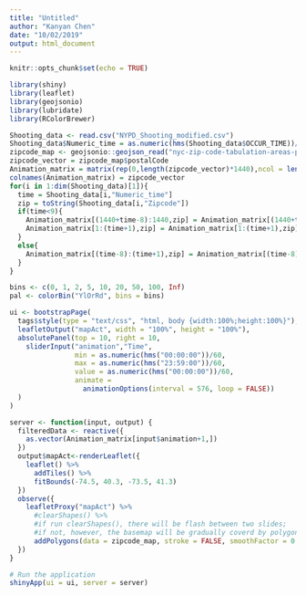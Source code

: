 ```yaml
---
title: "Untitled"
author: "Kanyan Chen"
date: "10/02/2019"
output: html_document
---
```


```r
knitr::opts_chunk$set(echo = TRUE)
```

```r
library(shiny)
library(leaflet)
library(geojsonio)
library(lubridate)
library(RColorBrewer)
```

```r
Shooting_data <- read.csv("NYPD_Shooting_modified.csv")
Shooting_data$Numeric_time = as.numeric(hms(Shooting_data$OCCUR_TIME))/60
zipcode_map <- geojsonio::geojson_read("nyc-zip-code-tabulation-areas-polygons.geojson",what = "sp")
zipcode_vector = zipcode_map$postalCode
Animation_matrix = matrix(rep(0,length(zipcode_vector)*1440),ncol = length(zipcode_vector))
colnames(Animation_matrix) = zipcode_vector
for(i in 1:dim(Shooting_data)[1]){
  time = Shooting_data[i,"Numeric_time"]
  zip = toString(Shooting_data[i,"Zipcode"])
  if(time<9){
    Animation_matrix[(1440+time-8):1440,zip] = Animation_matrix[(1440+time-8):1440,zip]+1
    Animation_matrix[1:(time+1),zip] = Animation_matrix[1:(time+1),zip]+1
  }
  else{
    Animation_matrix[(time-8):(time+1),zip] = Animation_matrix[(time-8):(time+1),zip]+1
  }
}
```

```r
bins <- c(0, 1, 2, 5, 10, 20, 50, 100, Inf)
pal <- colorBin("YlOrRd", bins = bins)
```

```r
ui <- bootstrapPage(
  tags$style(type = "text/css", "html, body {width:100%;height:100%}"),
  leafletOutput("mapAct", width = "100%", height = "100%"),
  absolutePanel(top = 10, right = 10,
    sliderInput("animation","Time",
                min = as.numeric(hms("00:00:00"))/60,
                max = as.numeric(hms("23:59:00"))/60,
                value = as.numeric(hms("00:00:00"))/60,
                animate =
                  animationOptions(interval = 576, loop = FALSE))
  )
)
```

```r
server <- function(input, output) {
  filteredData <- reactive({
    as.vector(Animation_matrix[input$animation+1,])
  })
  output$mapAct<-renderLeaflet({
    leaflet() %>%
      addTiles() %>%
      fitBounds(-74.5, 40.3, -73.5, 41.3)
  })
  observe({
    leafletProxy("mapAct") %>%
      #clearShapes() %>%
      #if run clearShapes(), there will be flash between two slides;
      #if not, however, the basemap will be gradually coverd by polygons.
      addPolygons(data = zipcode_map, stroke = FALSE, smoothFactor = 0.3, fillOpacity = .4,fillColor = pal(filteredData()))
  })
}
```

```r
# Run the application 
shinyApp(ui = ui, server = server)
```